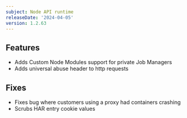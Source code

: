 ```yaml
---
subject: Node API runtime
releaseDate: '2024-04-05'
version: 1.2.63
---
```


## Features
* Adds Custom Node Modules support for private Job Managers
* Adds universal abuse header to http requests

## Fixes
* Fixes bug where customers using a proxy had containers crashing
* Scrubs HAR entry cookie values 
